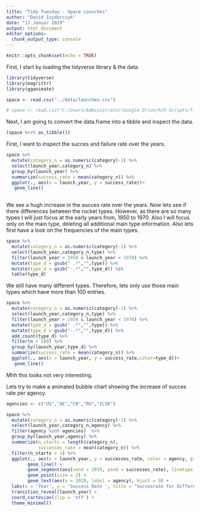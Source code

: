 ```yaml
---
title: "Tidy Tuesday - Space Launches"
author: "David Izydorczyk"
date: "17 Januar 2019"
output: html_document
editor_options: 
  chunk_output_type: console
---
```


```r
knitr::opts_chunk$set(echo = TRUE)
```

First, I start by loading the tidyverse library & the data. 

```r
library(tidyverse)
library(magrittr)
library(gganimate)

space <- read.csv("../data/launches.csv")

# space <- read.csv("C:/Users/Administrator/Google Drive/R/R Scripts/TidyTuesday/1) Space Launches/data/launches.csv")

```

Next, I am going to convert the data.frame into a tibble and inspect the data. 

```r
(space %<>% as_tibble())
```


First, I want to inspect the succes and failure rate over the years. 


```r
space %>% 
  mutate(category_n = as.numeric(category)-1) %>%
  select(launch_year,category_n) %>% 
  group_by(launch_year) %>% 
  summarize(success_rate = mean(category_n)) %>% 
  ggplot(., aes(x = launch_year, y = success_rate))+ 
   geom_line()
  
```

We see a hugh increase in the succes rate over the years. Now lets see if there differences between the rocket types. However, as there are so many types I will just focus at the early years from, 1950 to 1970. Also I will focus only on the main type, deleting all additional main type information. Also lets first have a look on the frequencies of the main types. 

```r
space %>% 
  mutate(category_n = as.numeric(category)-1) %>%
  select(launch_year,category_n,type) %>% 
  filter(launch_year > 1950 & launch_year < 1970) %>% 
  mutate(type_d = gsub(" .*","",type)) %>% 
  mutate(type_d = gsub("-.*","",type_d)) %$%
  table(type_d)

```
We still have many different types. Therefore, lets only use those main types which have more than 100 entries. 

```r
space %>% 
  mutate(category_n = as.numeric(category)-1) %>%
  select(launch_year,category_n,type) %>% 
  filter(launch_year > 1950 & launch_year < 1970) %>% 
  mutate(type_d = gsub(" .*","",type)) %>% 
  mutate(type_d = gsub("-.*","",type_d)) %>%
  add_count(type_d) %>% 
  filter(n > 100) %>% 
  group_by(launch_year,type_d) %>% 
  summarize(success_rate = mean(category_n)) %>% 
  ggplot(., aes(x = launch_year, y = success_rate,color=type_d))+ 
   geom_line()
```

Mhh this looks not very interesting. 

Lets try to make a animated bubble chart showing the increase of succes rate per agency. 


```r

agencies <- c("US","AE","CN","RU","ILSK")

space %>% 
  mutate(category_n = as.numeric(category)-1) %>%
  select(launch_year,category_n,agency) %>% 
  filter(agency %in% agencies)  %>% 
  group_by(launch_year,agency) %>% 
  summarize(n_starts = length(category_n),
            successes_rate = mean(category_n)) %>% 
  filter(n_starts > 1) %>% 
  ggplot(., aes(x = launch_year, y = successes_rate, color = agency, group=agency)) +  
        geom_line() + 
        geom_segment(aes(xend = 2019, yend = successes_rate), linetype = 2, colour = 'grey') + 
        geom_point(size = 2) + 
        geom_text(aes(x = 2020, label = agency), hjust = 0) + 
  labs(x = 'Year', y = 'Success Rate ', title = "Succesrate for different agencies over the years") +
  transition_reveal(launch_year) +
  coord_cartesian(clip = 'off') + 
  theme_minimal() 


```


